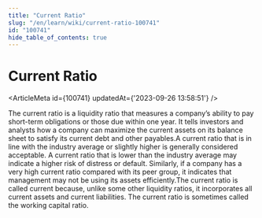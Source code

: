```yaml
---
title: "Current Ratio"
slug: "/en/learn/wiki/current-ratio-100741"
id: "100741"
hide_table_of_contents: true
---
```



# Current Ratio

<ArticleMeta id={100741} updatedAt={'2023-09-26 13:58:51'} />
<div className='border-solid border-b border-t-0 my-4 border-[var(--ifm-color-gray-300)]' />

The current ratio is a liquidity ratio that measures a company’s ability to pay short-term obligations or those due within one year. It tells investors and analysts how a company can maximize the current assets on its balance sheet to satisfy its current debt and other payables.A current ratio that is in line with the industry average or slightly higher is generally considered acceptable. A current ratio that is lower than the industry average may indicate a higher risk of distress or default. Similarly, if a company has a very high current ratio compared with its peer group, it indicates that management may not be using its assets efficiently.The current ratio is called current because, unlike some other liquidity ratios, it incorporates all current assets and current liabilities. The current ratio is sometimes called the working capital ratio.
